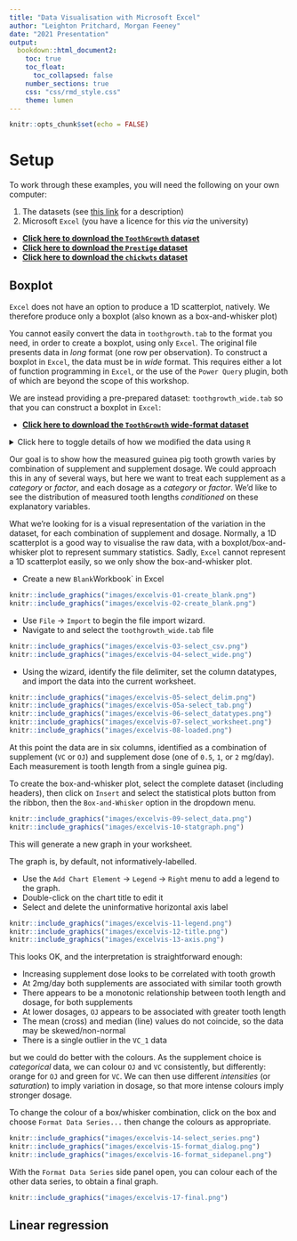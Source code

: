 ```yaml
---
title: "Data Visualisation with Microsoft Excel"
author: "Leighton Pritchard, Morgan Feeney"
date: "2021 Presentation"
output: 
  bookdown::html_document2:
    toc: true
    toc_float:
      toc_collapsed: false
    number_sections: true
    css: "css/rmd_style.css"
    theme: lumen
---
```


```r
knitr::opts_chunk$set(echo = FALSE)
```

<div id="summary">
</div>

# Setup

To work through these examples, you will need the following on your own computer:

1. The datasets (see [this link](./workshop-visualisation.html) for a description)
2. Microsoft `Excel` (you have a licence for this *via* the university)

<div id="note">
- [**Click here to download the `ToothGrowth` dataset**](https://raw.githubusercontent.com/sipbs-compbiol/BM432/2021/notebooks/data/toothgrowth.tab)
- [**Click here to download the `Prestige` dataset**](https://raw.githubusercontent.com/sipbs-compbiol/BM432/2021/notebooks/data/prestige.tab)
- [**Click here to download the `chickwts` dataset**](https://raw.githubusercontent.com/sipbs-compbiol/BM432/2021/notebooks/data/chickwts.tab)
</div>

## Boxplot

<div id="note">
`Excel` does not have an option to produce a 1D scatterplot, natively. We therefore produce only a boxplot (also known as a box-and-whisker plot)
</div>

<div id="warning">
You cannot easily convert the data in `toothgrowth.tab` to the format you need, in order to create a boxplot, using only `Excel`. The original file presents data in *long* format (one row per observation). To construct a boxplot in `Excel`, the data must be in *wide* format. This requires either a lot of function programming in `Excel`, or the use of the `Power Query` plugin, both of which are beyond the scope of this workshop.

We are instead providing a pre-prepared dataset: `toothgrowth_wide.tab` so that you can construct a boxplot in `Excel`:

- [**Click here to download the `ToothGrowth` wide-format dataset**](https://raw.githubusercontent.com/sipbs-compbiol/BM432/2021/notebooks/data/toothgrowth_wide.tab)
</div>

<details>
  <summary>Click here to toggle details of how we modified the data using `R`</summary>

Being a statistical programming package, `R` has several tools for reshaping datasets. We used the `tidyr` package function `pivot_wider` and some `dplyr` convenience functions to modify the data, then save it, using the commands below:

```r
widedata = ToothGrowth %>%
  group_by(supp, dose) %>%
  mutate(row=row_number()) %>%
  pivot_wider(names_from=c(supp, dose), values_from=len)
write.table(widedata, "data/toothgrowth_wide.tab",
  sep="\t", row.names=FALSE)
```
</details>

Our goal is to show how the measured guinea pig tooth growth varies by combination of supplement and supplement dosage. We could approach this in any of several ways, but here we want to treat each supplement as a _category_ or _factor_, and each dosage as a _category_ or _factor_. We'd like to see the distribution of measured tooth lengths _conditioned_ on these explanatory variables.

What we're looking for is a visual representation of the variation in the dataset, for each combination of supplement and dosage. Normally, a 1D scatterplot is a good way to visualise the raw data, with a boxplot/box-and-whisker plot to represent summary statistics. Sadly, `Excel` cannot represent a 1D scatterplot easily, so we only show the box-and-whisker plot.


- Create a new `Blank`Workbook` in Excel

```r
knitr::include_graphics("images/excelvis-01-create_blank.png")
knitr::include_graphics("images/excelvis-02-create_blank.png")
```

- Use `File` $\rightarrow$ `Import` to begin the file import wizard.
- Navigate to and select the `toothgrowth_wide.tab` file

```r
knitr::include_graphics("images/excelvis-03-select_csv.png")
knitr::include_graphics("images/excelvis-04-select_wide.png")
```

- Using the wizard, identify the file delimiter, set the column datatypes, and import the data into the current worksheet.

```r
knitr::include_graphics("images/excelvis-05-select_delim.png")
knitr::include_graphics("images/excelvis-05a-select_tab.png")
knitr::include_graphics("images/excelvis-06-select_datatypes.png")
knitr::include_graphics("images/excelvis-07-select_worksheet.png")
knitr::include_graphics("images/excelvis-08-loaded.png")
```

At this point the data are in six columns, identified as a combination of supplement (`VC` or `OJ`) and supplement dose (one of `0.5`, `1`, or `2` mg/day). Each measurement is tooth length from a single guinea pig.

To create the box-and-whisker plot, select the complete dataset (including headers), then click on `Insert` and select the statistical plots button from the ribbon, then the `Box-and-Whisker` option in the dropdown menu.

```r
knitr::include_graphics("images/excelvis-09-select_data.png")
knitr::include_graphics("images/excelvis-10-statgraph.png")
```

This will generate a new graph in your worksheet.

The graph is, by default, not informatively-labelled.

- Use the `Add Chart Element` $\rightarrow$ `Legend` $\rightarrow$ `Right` menu to add a legend to the graph. 
- Double-click on the chart title to edit it
- Select and delete the uninformative horizontal axis label

```r
knitr::include_graphics("images/excelvis-11-legend.png")
knitr::include_graphics("images/excelvis-12-title.png")
knitr::include_graphics("images/excelvis-13-axis.png")
```

This looks OK, and the interpretation is straightforward enough:

- Increasing supplement dose looks to be correlated with tooth growth
- At 2mg/day both supplements are associated with similar tooth growth
- There appears to be a monotonic relationship between tooth length and dosage, for both supplements
- At lower dosages, `OJ` appears to be associated with greater tooth length
- The mean (cross) and median (line) values do not coincide, so the data may be skewed/non-normal
- There is a single outlier in the `VC_1` data

but we could do better with the colours. As the supplement choice is _categorical_ data, we can colour `OJ` and `VC` consistently, but differently: orange for `OJ` and green for `VC`. We can then use different _intensities_ (or _saturation_) to imply variation in dosage, so that more intense colours imply stronger dosage.

To change the colour of a box/whisker combination, click on the box and choose `Format Data Series...` then change the colours as appropriate. 

```r
knitr::include_graphics("images/excelvis-14-select_series.png")
knitr::include_graphics("images/excelvis-15-format_dialog.png")
knitr::include_graphics("images/excelvis-16-format_sidepanel.png")
```

With the `Format Data Series` side panel open, you can colour each of the other data series, to obtain a final graph.

```r
knitr::include_graphics("images/excelvis-17-final.png")
```


## Linear regression

